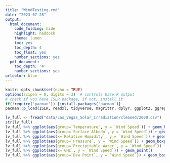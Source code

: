 ```yaml
---
title: "WindTesting.rmd"
date: "2023-07-28"
output:
  html_document:
    code_folding: hide
    highlight: haddock
    theme: lumen
    toc: yes
    toc_depth: 4
    toc_float: yes
    number_sections: yes
  pdf_document:
    toc_depth: '4'
    number_sections: yes
urlcolor: blue
---
```


```r
knitr::opts_chunk$set(echo = TRUE)
options(scipen = 0, digits = 3)  # controls base R output
# check if you have ISLR package, if not, install it
if(!require('pacman')) {install.packages('pacman')}
pacman::p_load(ISLR, readxl, tidyverse, magrittr, dplyr, ggplot2, ggrepel, data.table, lubridate, ggpubr, patchwork)
```


```r
lv_full <- fread("data/Las_Vegas_Solar_Irradiation/cleaned/2000.csv")
str(lv_full)
lv_full %>% ggplot(aes(group=`Temperature`, y = `Wind Speed`)) + geom_boxplot()
lv_full %>% ggplot(aes(group=`Surface Albedo`, y = `Wind Speed`)) + geom_boxplot()
lv_full %>% ggplot(aes(x=`Relative Humidity`, y = `Wind Speed`)) + geom_point()
lv_full %>% ggplot(aes(group=`Pressure`, y = `Wind Speed`)) + geom_boxplot()
lv_full %>% ggplot(aes(group=`Precipitable Water`, y = `Wind Speed`)) + geom_boxplot()
lv_full %>% ggplot(aes(x=`GHI`, y = `Wind Speed`)) + geom_point()
lv_full %>% ggplot(aes(group=`Dew Point`, y = `Wind Speed`)) + geom_boxplot()

```